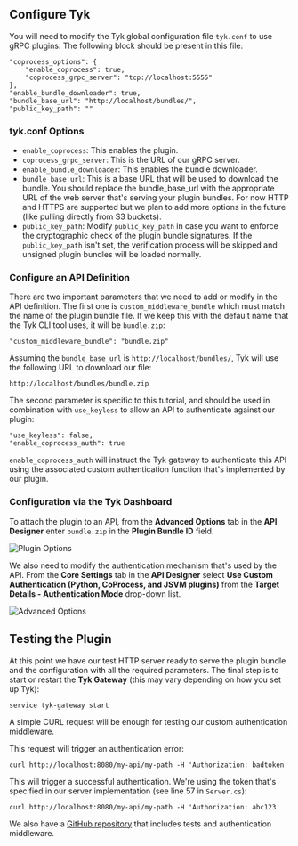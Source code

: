 ---
---

## Configure Tyk

You will need to modify the Tyk global configuration file `tyk.conf` to use gRPC plugins. The following block should be present in this file:

```{.copyWrapper}
"coprocess_options": {
    "enable_coprocess": true,
    "coprocess_grpc_server": "tcp://localhost:5555"
},
"enable_bundle_downloader": true,
"bundle_base_url": "http://localhost/bundles/",
"public_key_path": ""
```


### tyk.conf Options

* `enable_coprocess`: This enables the plugin.
* `coprocess_grpc_server`: This is the URL of our gRPC server.
* `enable_bundle_downloader`: This enables the bundle downloader.
* `bundle_base_url`: This is a base URL that will be used to download the bundle. You should replace the bundle_base_url with the appropriate URL of the web server that's serving your plugin bundles. For now HTTP and HTTPS are supported but we plan to add more options in the future (like pulling directly from S3 buckets).
* `public_key_path`: Modify `public_key_path` in case you want to enforce the cryptographic check of the plugin bundle signatures. If the `public_key_path` isn't set, the verification process will be skipped and unsigned plugin bundles will be loaded normally.


### Configure an API Definition

There are two important parameters that we need to add or modify in the API definition.
The first one is `custom_middleware_bundle` which must match the name of the plugin bundle file. If we keep this with the default name that the Tyk CLI tool uses, it will be `bundle.zip`:

```{.copyWrapper}
"custom_middleware_bundle": "bundle.zip"
```

Assuming the `bundle_base_url` is `http://localhost/bundles/`, Tyk will use the following URL to download our file:

`http://localhost/bundles/bundle.zip`

The second parameter is specific to this tutorial, and should be used in combination with `use_keyless` to allow an API to authenticate against our plugin:

```{.copyWrapper}
"use_keyless": false,
"enable_coprocess_auth": true
```


`enable_coprocess_auth` will instruct the Tyk gateway to authenticate this API using the associated custom authentication function that's implemented by our plugin.

### Configuration via the Tyk Dashboard

To attach the plugin to an API, from the **Advanced Options** tab in the **API Designer** enter `bundle.zip` in the **Plugin Bundle ID** field.

<img src="/img/2.10/plugin_bundle_id.png" alt="Plugin Options" />

We also need to modify the authentication mechanism that's used by the API.
From the **Core Settings** tab in the **API Designer** select **Use Custom Authentication (Python, CoProcess, and JSVM plugins)** from the **Target Details - Authentication Mode** drop-down list. 

<img src="/img/2.10/custom_auth_python.png" alt="Advanced Options" />

## Testing the Plugin


At this point we have our test HTTP server ready to serve the plugin bundle and the configuration with all the required parameters.
The final step is to start or restart the **Tyk Gateway** (this may vary depending on how you set up Tyk):

```{.copyWrapper}
service tyk-gateway start
```


A simple CURL request will be enough for testing our custom authentication middleware.

This request will trigger an authentication error:

```{.copyWrapper}
curl http://localhost:8080/my-api/my-path -H 'Authorization: badtoken'
```

This will trigger a successful authentication. We're using the token that's specified in our server implementation (see line 57 in `Server.cs`):


```{.copyWrapper}
curl http://localhost:8080/my-api/my-path -H 'Authorization: abc123'
```

We also have a [GitHub repository](https://github.com/TykTechnologies/tyk-plugin-demo-java/tree/maven) that includes tests and authentication middleware.

[3]: /img/dashboard/system-management/plugin_options_2.5.png
[4]: /img/dashboard/system-management/plugin_auth_mode_2.5.png